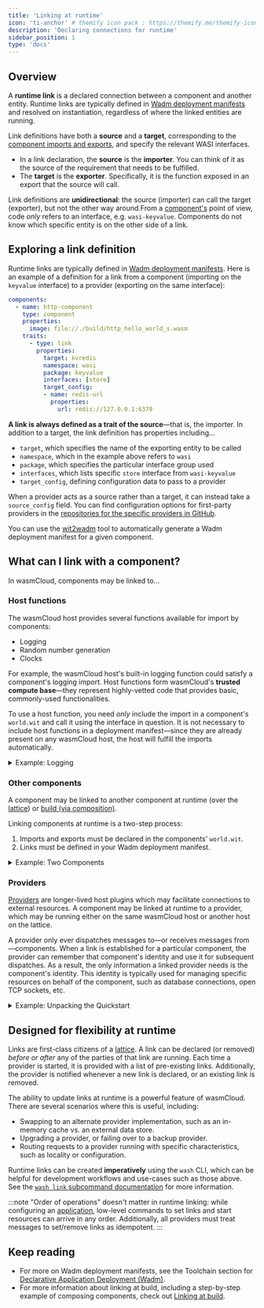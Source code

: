 ```yaml
---
title: 'Linking at runtime'
icon: 'ti-anchor' # themify icon pack : https://themify.me/themify-icons
description: 'Declaring connections for runtime'
sidebar_position: 1
type: 'docs'
---
```


## Overview

A **runtime link** is a declared connection between a component and another entity. Runtime links are typically defined in [Wadm deployment manifests](/docs/ecosystem/wadm/) and resolved on instantiation, regardless of where the linked entities are running. 

Link definitions have both a **source** and a **target**, corresponding to the [component imports and exports](/docs/concepts/linking-components/), and specify the relevant WASI interfaces.

* In a link declaration, the **source** is the **importer**. You can think of it as the source of the requirement that needs to be fulfilled. 
* The **target** is the **exporter**. Specifically, it is the function exposed in an export that the source will call.

Link definitions are **unidirectional**: the source (importer) can call the target (exporter), but not the other way around.From a [component's](/docs/concepts/components) point of view, code _only_ refers to an interface, e.g. `wasi-keyvalue`. Components do not know which specific entity is on the other side of a link.

## Exploring a link definition

Runtime links are typically defined in [Wadm deployment manifests](/docs/ecosystem/wadm/). Here is an example of a definition for a link from a component (importing on the `keyvalue` interface) to a provider (exporting on the same interface):

```yaml {7-16}
components:
  - name: http-component
    type: component
    properties:
      image: file://./build/http_hello_world_s.wasm
    traits:
      - type: link
        properties:
          target: kvredis
          namespace: wasi
          package: keyvalue
          interfaces: [store]
          target_config:
          - name: redis-url
            properties:
              url: redis://127.0.0.1:6379
```

**A link is always defined as a trait of the source**&mdash;that is, the importer. In addition to a target, the link definition has properties including...

- `target`, which specifies the name of the exporting entity to be called
- `namespace`, which in the example above refers to `wasi`
- `package`, which specifies the particular interface group used
- `interfaces`, which lists specific `store` interface from `wasi-keyvalue`
- `target_config`, defining configuration data to pass to a provider

When a provider acts as a source rather than a target, it can instead take a `source_config` field. You can find configuration options for first-party providers in the [repositories for the specific providers in GitHub](https://github.com/wasmCloud/wasmCloud/tree/main/crates).

You can use the [wit2wadm](https://github.com/brooksmtownsend/wit2wadm) tool to automatically generate a Wadm deployment manifest for a given component.

## What can I link with a component?

In wasmCloud, components may be linked to...

### Host functions

The wasmCloud host provides several functions available for import by components:

* Logging
* Random number generation
* Clocks

For example, the wasmCloud host's built-in logging function could satisfy a component's logging import. Host functions form wasmCloud's **trusted compute base**&mdash;they represent highly-vetted code that provides basic, commonly-used functionalities. 

To use a host function, you need *only* include the import in a component's `world.wit` and call it using the interface in question. It is not necessary to include host functions in a deployment manifest&mdash;since they are already present on any wasmCloud host, the host will fulfill the imports automatically.

<details>
<summary>Example: Logging</summary>

Generate a new Rust project:

```shell
wash new component hello --template-name hello-world-rust
```
Add logging to the project's `world.wit` file in the `wit` directory:

```wit
package wasmcloud:hello;

world hello {
  import wasi:logging/logging; // [!code ++]

  export wasi:http/incoming-handler@0.2.0;
}
```
Update the Rust code to add a logging message:

```rust
wit_bindgen::generate!();

use exports::wasi::http::incoming_handler::Guest;
use wasi::http::types::*;

struct HttpServer;

impl Guest for HttpServer {
    fn handle(_request: IncomingRequest, response_out: ResponseOutparam) {
        // Add logging // [!code ++:6]
        wasi::logging::logging::log( 
            wasi::logging::logging::Level::Info,
            "",
            &format!("Hello to your logs from Rust"),
        );
        let response = OutgoingResponse::new(Fields::new());
        response.set_status_code(200).unwrap();
        let response_body = response.body().unwrap();
        response_body
            .write()
            .unwrap()
            .blocking_write_and_flush(b"Hello from Rust!\n")
            .unwrap();
        OutgoingBody::finish(response_body, None).expect("failed to finish response body");
        ResponseOutparam::set(response_out, Ok(response));
    }
}

export!(HttpServer);
```
Remember: it is not necessary to include host functions in a deployment manifest.

Launch a local wasmCloud host with `wash up` and deploy:

```shell
wash app deploy wadm.yaml
```

When you invoke the component with `curl localhost:8080`, in addition to an HTTP response you will see a log message:

```shell
INFO handle_invocation{params=IncomingHttpHandle component_id="http_hello_world-http_component" component_ref="file:///Users/egregory/wasmcloud/wip/linking/logtest/build/http_hello_world_s.wasm"}:log: wasmcloud_host::wasmbus::handler: Hello to your logs from Rust component_id="http_hello_world-http_component" level=Level::Info context=""
```
</details>

### Other components

A component may be linked to another component at runtime (over the [lattice](/docs/concepts/lattice)) or [build (via composition)](/docs/concepts/linking-components/linking-at-build). 

Linking components at runtime is a two-step process:

1. Imports and exports must be declared in the components' `world.wit`.
2. Links must be defined in your Wadm deployment manifest.

<details><summary>Example: Two Components</summary>

Here is an example manifest for a hypothetical application comprised of two components and an http-server provider:

```yaml
apiVersion: core.oam.dev/v1beta1
kind: Application
metadata:
  name: foobar
  annotations:
    version: v0.0.1 
    description: 'Multi-component demo'
    experimental: true
spec:
  components:
    # The first component
    - name: foo-component
      type: component
      properties:
        image: fooimage
      traits:
        - type: spreadscaler
          properties:
            replicas: 1
        # Link definition for foo-component -> bar-component
        - type: link
          properties:
            target: bar-component
            namespace: custom
            package: bar
            interfaces: [bar]
    # The second component
    - name: bar-component
      type: component
      properties:
        image: barimage
      traits:
        - type: spreadscaler
          properties:
            replicas: 1
    # The httpserver provider
    - name: httpserver
      type: capability
      properties:
        image: ghcr.io/wasmcloud/http-server:0.20.0
      traits:
        # Link definition for httpserver -> bar-component
        - type: link
          properties:
            target: foo-component
            namespace: wasi
            package: http
            interfaces: [incoming-handler] 
            source_config: 
              - name: default-http
                properties: 
                  address: 127.0.0.1:8080

```

* The foo-component is **exporting on the wasi-http interface** and **importing on a custom "bar" interface**. It is the importer in relation to the bar-component, so it is the source for that link. 
* The bar-component is **exporting on the custom "bar" interface**. This is its only link relationship, and it is the exporter, so no links are defined as a trait of bar-component. 
* The httpserver provider is **importing on the wasi-http interface**. It is the importer in relation to foo-component, so it is the source for that link, and basic configuration is performed in the `source_config`.

Remember that the [wit2wadm](https://github.com/brooksmtownsend/wit2wadm) tool is available to help you automatically generate a Wadm deployment manifest for a given component. Because it extrapolates link definitions from a component's WIT interfaces, it can be very helpful for not only generating manifests but understanding linking relationships in your application. 
</details>

### Providers

[Providers](/docs/concepts/providers) are longer-lived host plugins which may facilitate connections to external resources. A component may be linked at runtime to a provider, which may be running either on the same wasmCloud host or another host on the lattice. 

A provider only ever dispatches messages to&mdash;or receives messages from&mdash;components. When a link is established for a particular component, the provider can remember that component's identity and use it for subsequent dispatches. As a result, the only information a linked provider needs is the component's identity. This identity is typically used for managing specific resources on behalf of the component, such as database connections, open TCP sockets, etc.

<details><summary>Example: Unpacking the Quickstart</summary>

The wasmCloud Quickstart (running through the "Adding capabilities" section) provides a great example of a component using two different providers. The component you build in the tutorial exports on the **wasi-http** interface (linking with the `http-server` provider) and imports on the **wasi-keyvalue** interface (linking with the `kvredis` provider).

Here's the manifest for the completed Quickstart example:

```yaml
apiVersion: core.oam.dev/v1beta1
kind: Application
metadata:
  name: hello-world
  annotations:
    version: v0.0.1 
    description: 'HTTP hello world demo'
    experimental: true
spec:
  components:
    # The component with our business logic
    - name: http-component
      type: component
      properties:
        image: wasmcloud.azurecr.io/http-hello-world:0.1.0
      traits:
        - type: spreadscaler
          properties:
            replicas: 1
        # Link definition for http-component -> kvredis
        - type: link
          properties:
            target: kvredis
            namespace: wasi
            package: keyvalue
            interfaces: [atomics, store]
            target_config:
              - name: redis-url
                properties:
                  url: redis://127.0.0.1:6379
    # The kvredis provider
    - name: kvredis
      type: capability
      properties:
        image: ghcr.io/wasmcloud/keyvalue-redis:0.24.0
    # The httpserver provider
    - name: httpserver
      type: capability
      properties:
        image: ghcr.io/wasmcloud/http-server:0.20.0
      traits:
        # Link definition for httpserver -> http-component
        - type: link
          properties:
            target: http-component
            namespace: wasi
            package: http
            interfaces: [incoming-handler] 
            source_config: 
              - name: default-http
                properties: 
                  address: 127.0.0.1:8080

```

* The http-component is **importing functions on the keyvalue interface**. It is the **importer** in relation to **kvredis**, meaning that it is the source for the link definition: the link is defined as a trait of http-component. 

* The http-component is **exposing a function on the http interface**. It is the **exporter** in relation to the **http-server** provider&mdash;in this case, the http-server provider is the source and the http-component is the target.

* Both the kvredis and httpserver providers are configured in the link definition, using a `target_config` field (if the provider is the target) or a `source_config` field (if the provider is the source).

Remember that the [wit2wadm](https://github.com/brooksmtownsend/wit2wadm) tool is available to help you automatically generate a Wadm deployment manifest for a given component. Because it extrapolates link definitions from a component's WIT interfaces, it can be very helpful for not only generating manifests but understanding linking relationships in your application. 
</details>

## Designed for flexibility at runtime

Links are first-class citizens of a [lattice](/docs/concepts/lattice). A link can be declared (or removed) _before or after_ any of the parties of that link are running. Each time a provider is started, it is provided with a list of pre-existing links. Additionally, the provider is notified whenever a new link is declared, or an existing link is removed.

The ability to update links at runtime is a powerful feature of wasmCloud. There are several scenarios where this is useful, including:

- Swapping to an alternate provider implementation, such as an in-memory cache vs. an external data store.
- Upgrading a provider, or failing over to a backup provider.
- Routing requests to a provider running with specific characteristics, such as locality or configuration.

Runtime links can be created **imperatively** using the `wash` CLI, which can be helpful for development workflows and use-cases such as those above. See the [`wash link` subcommand documentation](/docs/cli/link) for more information.

:::note
"Order of operations" doesn't matter in runtime linking: while configuring an [application](/docs/concepts/applications), low-level commands to set links and start resources can arrive in any order. Additionally, all providers must treat messages to set/remove links as idempotent.
:::

## Keep reading

- For more on Wadm deployment manifests, see the Toolchain section for [Declarative Application Deployment (Wadm)](/docs/category/declarative-application-deployment-wadm).
- For more information about linking at build, including a step-by-step example of composing components, check out [Linking at build](/docs/concepts/linking-components/linking-at-build).


